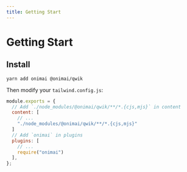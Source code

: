 ```yaml
---
title: Getting Start
---
```


# Getting Start

## Install

```shell
yarn add onimai @onimai/qwik
```

Then modify your `tailwind.config.js`:

```js
module.exports = {
  // Add `./node_modules/@onimai/qwik/**/*.{cjs,mjs}` in content
  content: [
    // ...
    "./node_modules/@onimai/qwik/**/*.{cjs,mjs}"
  ]
  // Add `onimai` in plugins
  plugins: [
    // ...
    require("onimai")
  ],
};
```
